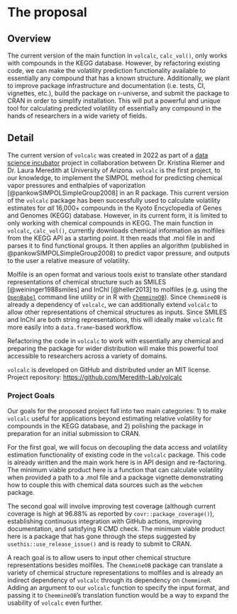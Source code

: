 # The proposal
<!--
This is where the proposal should be outlined. 
-->

## Overview
<!--
At a high-level address what your proposal is and how it will address the problem identified. Highlight any benefits to the R Community that follow from solving the problem. This should be your most compelling section.
-->

The current version of the main function in `volcalc`, `calc_vol()`, only works with compounds in the KEGG database.
However, by refactoring existing code, we can make the volatility prediction functionality available to essentially any compound that has a known structure.
Additionally, we plant to improve package infrastructure and documentation (i.e. tests, CI, vignettes, etc.), build the package on r-universe, and submit the package to CRAN in order to simplify installation.
This will put a powerful and unique tool for calculating predicted volatility of essentially any compound in the hands of researchers in a wide variety of fields.

## Detail

```{=html}
<!--
Go into more detail about the specifics of the project and it delivers against the problem.

Depending on project type the detail section should include:

 - [ ] Minimum Viable Product
 - [ ] Architecture
 - [ ] Assumptions
-->
```
The current version of `volcalc` was created in 2022 as part of a [data science incubator](https://datascience.cct.arizona.edu/cct-data-science-incubator) project in collaboration between Dr. Kristina Riemer and Dr. Laura Meredith at University of Arizona.
`volcalc` is the first project, to our knowledge, to implement the SIMPOL method for predicting chemical vapor pressures and enthalpies of vaporization [@pankowSIMPOLSimpleGroup2008] in an R package.
This current version of the `volcalc` package has been successfully used to calculate volatility estimates for *all* 16,000+ compounds in the Kyoto Encyclopedia of Genes and Genomes (KEGG) database.
However, in its current form, it is limited to only working with chemical compounds in KEGG.
The main function in `volcalc`, `calc_vol()`, currently downloads chemical information as molfiles from the KEGG API as a starting point.
It then reads that .mol file in and parses it to find functional groups.
It then applies an algorithm (published in @pankowSIMPOLSimpleGroup2008) to predict vapor pressure, and outputs to the user a relative measure of volatility.

Molfile is an open format and various tools exist to translate other standard representations of chemical structure such as SMILES [@weininger1988smiles] and InChI [@heller2013] to molfiles (e.g. using the [`OpenBabel`](http://openbabel.org/wiki/Main_Page) command line utility or in R with [`ChemmineOB`](https://github.com/girke-lab/ChemmineOB)).
Since `ChemmineOB` is already a dependency of `volcalc`, we can additionally extend `volcalc` to allow other representations of chemical structures as inputs.
Since SMILES and InChl are both string representations, this will ideally make `volcalc` fit more easily into a `data.frame`-based workflow.

Refactoring the code in `volcalc` to work with essentially any chemical and preparing the package for wider distribution will make this powerful tool accessible to researchers across a variety of domains.

`volcalc` is developed on GitHub and distributed under an MIT license.
Project repository: <https://github.com/Meredith-Lab/volcalc>

### Project Goals

Our goals for the proposed project fall into two main categories: 1) to make `volcalc` useful for applications beyond estimating relative volatility for compounds in the KEGG database, and 2) polishing the package in preparation for an initial submission to CRAN.

For the first goal, we will focus on decoupling the data access and volatility estimation functionality of existing code in the `volcalc` package.
This code is already written and the main work here is in API design and re-factoring.
The minimum viable product here is a function that can calculate volatility when provided a path to a .mol file and a package vignette demonstrating how to couple this with chemical data sources such as the `webchem` package.

The second goal will involve improving test coverage (although current coverage is high at 96.88% as reported by `covr::package_coverage()`), establishing continuous integration with GitHub actions, improving documentation, and satisfying R CMD check.
The minimum viable product here is a package that has gone through the steps suggested by `usethis::use_release_issue()` and is ready to submit to CRAN.

A reach goal is to allow users to input other chemical structure representations besides molfiles.
The `ChemmineOB` package can translate a variety of chemical structure representations to molfiles and is already an indirect dependency of `volcalc` through its dependency on `ChemmineR`.
Adding an argument to our `volcalc` function to specify the input format, and passing it to `ChemmineOB`'s translation function would be a way to expand the usability of `volcalc` even further.
